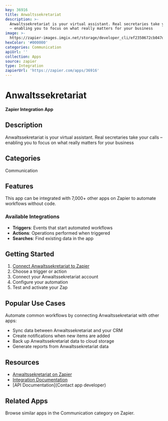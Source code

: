 ```yaml
---
key: 36916
title: Anwaltssekretariat
description: >-
  Anwaltssekretariat is your virtual assistant. Real secretaries take your calls
  – enabling you to focus on what really matters for your business
image: >-
  https://zapier-images.imgix.net/storage/developer_cli/ef2350672cb047d687c77b76ef3de22c_4.png?auto=format%2Ccompress&ixlib=python-3.0.0&q=50
hexColor: '#000000'
categories: Communication
apiUrl: ''
collection: Apps
source: zapier
type: Integration
zapierUrl: 'https://zapier.com/apps/36916'
---
```

# Anwaltssekretariat

**Zapier Integration App**

## Description

Anwaltssekretariat is your virtual assistant. Real secretaries take your calls – enabling you to focus on what really matters for your business

## Categories

Communication

## Features

This app can be integrated with 7,000+ other apps on Zapier to automate workflows without code.

### Available Integrations

- **Triggers**: Events that start automated workflows
- **Actions**: Operations performed when triggered
- **Searches**: Find existing data in the app

## Getting Started

1. [Connect Anwaltssekretariat to Zapier](https://zapier.com/apps/36916)
2. Choose a trigger or action
3. Connect your Anwaltssekretariat account
4. Configure your automation
5. Test and activate your Zap

## Popular Use Cases

Automate common workflows by connecting Anwaltssekretariat with other apps:

- Sync data between Anwaltssekretariat and your CRM
- Create notifications when new items are added
- Back up Anwaltssekretariat data to cloud storage
- Generate reports from Anwaltssekretariat data

## Resources

- [Anwaltssekretariat on Zapier](https://zapier.com/apps/36916)
- [Integration Documentation](https://zapier.com/apps/36916/integrations)
- [API Documentation](Contact app developer)

## Related Apps

Browse similar apps in the Communication category on Zapier.

